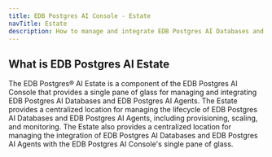 ```yaml
---
title: EDB Postgres AI Console - Estate
navTitle: Estate
description: How to manage and integrate EDB Postgres AI Databases and more with EDB Postgres AI Console's single pane of glass.
---
```


## What is EDB Postgres AI Estate

The EDB Postgres® AI Estate is a component of the EDB Postgres AI Console that provides a single pane of glass for managing and integrating EDB Postgres AI Databases and EDB Postgres AI Agents. The Estate provides a centralized location for managing the lifecycle of EDB Postgres AI Databases and EDB Postgres AI Agents, including provisioning, scaling, and monitoring. The Estate also provides a centralized location for managing the integration of EDB Postgres AI Databases and EDB Postgres AI Agents with the EDB Postgres AI Console's single pane of glass.